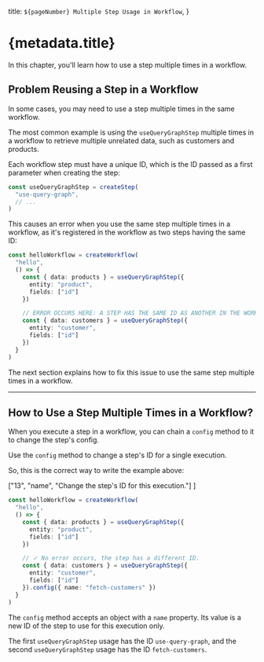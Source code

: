   title: `${pageNumber} Multiple Step Usage in Workflow`,
}

# {metadata.title}

In this chapter, you'll learn how to use a step multiple times in a workflow.

## Problem Reusing a Step in a Workflow

In some cases, you may need to use a step multiple times in the same workflow.

The most common example is using the `useQueryGraphStep` multiple times in a workflow to retrieve multiple unrelated data, such as customers and products.

Each workflow step must have a unique ID, which is the ID passed as a first parameter when creating the step:

```ts
const useQueryGraphStep = createStep(
  "use-query-graph",
  // ...
)
```

This causes an error when you use the same step multiple times in a workflow, as it's registered in the workflow as two steps having the same ID:

```ts
const helloWorkflow = createWorkflow(
  "hello",
  () => {
    const { data: products } = useQueryGraphStep({
      entity: "product",
      fields: ["id"]
    })

    // ERROR OCCURS HERE: A STEP HAS THE SAME ID AS ANOTHER IN THE WORKFLOW
    const { data: customers } = useQueryGraphStep({
      entity: "customer",
      fields: ["id"]
    })
  }
)
```

The next section explains how to fix this issue to use the same step multiple times in a workflow.

---

## How to Use a Step Multiple Times in a Workflow?

When you execute a step in a workflow, you can chain a `config` method to it to change the step's config.

Use the `config` method to change a step's ID for a single execution.

So, this is the correct way to write the example above:

  ["13", "name", "Change the step's ID for this execution."]
]

```ts highlights={highlights}
const helloWorkflow = createWorkflow(
  "hello",
  () => {
    const { data: products } = useQueryGraphStep({
      entity: "product",
      fields: ["id"]
    })

    // ✓ No error occurs, the step has a different ID.
    const { data: customers } = useQueryGraphStep({
      entity: "customer",
      fields: ["id"]
    }).config({ name: "fetch-customers" })
  }
)
```

The `config` method accepts an object with a `name` property. Its value is a new ID of the step to use for this execution only.

The first `useQueryGraphStep` usage has the ID `use-query-graph`, and the second `useQueryGraphStep` usage has the ID `fetch-customers`.
